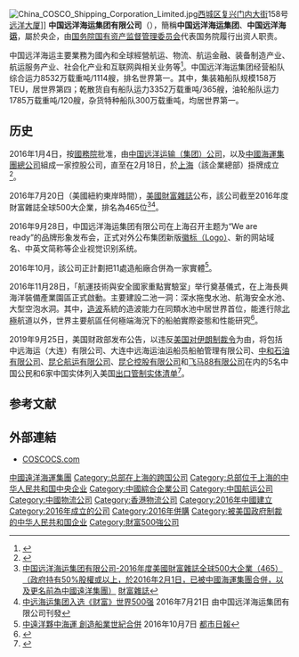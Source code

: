 {{Infobox_Company 
|company_name   = 中国远洋海运集团有限公司
|company_logo   = File:COSCOCS-ver1.svg
|company_type   = [[中央企业|中央企业]]
|company_slogan = 
|foundation     = 2016年2月18日
|location       = {{PRC}}[[上海市|上海市]][[浦东新区|浦东新区]]滨江大道5299号
|key_people     = 董事长：[[万敏_(1968年)|万敏]]<br />总经理：
|industry       = [[航運|航運]]及[[物流|物流]]
|products       = 
|revenue        = 
|net_income     = 
| owner = {{PRC}}（国家）<br>{{Small|[[国务院国有资产监督管理委员会|国务院国资委]]代表[[中华人民共和国国务院|国务院]]履行出资人职责}}
|subsid         = [[中遠集團|中遠集團]]、[[中國海運集團|中國海運集團]]
|homepage       = [http://www.coscocs.com]
}}
[[File:China_COSCO_Shipping_Corporation_Limited.jpg|thumb]][[西城区|西城区]][[复兴门内大街|复兴门内大街]]158号[[远洋大厦|远洋大厦]]]]
'''中国远洋海运集团有限公司'''（{{lang-en|China COSCO Shipping Corporation Limited}}），簡稱'''中国远洋海运集团'''、'''中国远洋海运'''，屬於央企，由[[国务院国有资产监督管理委员会|国务院国有资产监督管理委员会]]代表国务院履行出资人职责。

中国远洋海运主要業務为國內和全球經營航运、物流、航运金融、装备制造产业、航运服务产业、社会化产业和互联网與相关业务等<ref>{{Cite web |url=http://www.coscocs.com/col/col6858/index.html |title=中国远洋海运集团有限公司業務 |access-date=2016-08-13 |archive-url=https://web.archive.org/web/20161030162151/http://www.coscocs.com/col/col6858/index.html |archive-date=2016-10-30 |dead-url=yes }}</ref>。中国远洋海运集团经营船队综合运力8532万载重吨/1114艘，排名世界第一。其中，集装箱船队规模158万TEU，居世界第四；乾散货自有船队运力3352万载重吨/365艘，油轮船队运力1785万载重吨/120艘，杂货特种船队300万载重吨，均居世界第一。

== 历史 ==
2016年1月4日，按[[中华人民共和国国务院|國務院]]批准，由[[中国远洋运输（集团）公司|中国远洋运输（集团）公司]]，以及[[中國海運集團總公司|中國海運集團總公司]]組成一家控股公司，直至在2月18日，於[[上海|上海]]（該企業總部）掛牌成立<ref>{{Cite web |url=http://www.coscocs.com/col/col6862/index.html |title=中国远洋海运集团有限公司事紀 |access-date=2016-08-13 |archive-url=https://web.archive.org/web/20160511011453/http://www.coscocs.com/col/col6862/index.html |archive-date=2016-05-11 |dead-url=yes }}</ref>。

2016年7月20日（美國紐約東岸時間），[[美國|美國]][[財富雜誌|財富雜誌]]公布，該公司截至2016年度財富雜誌全球500大企業，排名為465位<ref>[http://beta.fortune.com/global500/china-cosco-shipping-465 中国远洋海运集团有限公司-2016年度美國財富雜誌全球500大企業（465）（政府持有50%股權或以上，於2016年2月1日，已被中國海運集團合併，以及更名前為中國遠洋集團）] {{Wayback|url=http://beta.fortune.com/global500/china-cosco-shipping-465 |date=20161026034755 }}[[財富雜誌|財富雜誌]]</ref><ref>[https://www.cnshipping.com/art/2016/7/21/art_6864_49613.html 中远海运集团入选《财富》世界500强] {{Webarchive|url=https://archive.is/20160813174309/https://www.cnshipping.com/art/2016/7/21/art_6864_49613.html |date=2016-08-13 }}2016年7月21日 由中国远洋海运集团有限公司刊發</ref>。

2016年9月28日，中国远洋海运集团有限公司在上海召开主题为“We are ready”的品牌形象发布会，正式对外公布集团新版[[標誌|徽标（Logo）]]、新的网站域名、中英文简称等企业视觉识别系统。

2016年10月，該公司正計劃把11處造船廠合併為一家實體<ref>[http://www.metrohk.com.hk/?cmd=detail&id=320714 中遠洋夥中海運 創造船業世紀合併] {{Wayback|url=http://www.metrohk.com.hk/?cmd=detail&id=320714 |date=20161009123742 }}2016年10月7日 [[都市日報|都市日報]]</ref>。

2016年11月28日，「航運技術與安全國家重點實驗室」举行奠基儀式，在上海長興海洋裝備產業園區正式啟動。主要建設二池一洞：深水拖曳水池、航海安全水池、大型空泡水洞。其中，[[海浪|造波]]系統的造波能力在同類水池中居世界首位，能進行除[[北極|北極]]航道以外，世界主要航區任何極端海況下的船舶實際姿態和性能研究<ref>{{cite web|url=http://news.sina.com.tw/article/20161128/19562744.html|title=中遠「航運技術與安全國家重點實驗室」易址新建|publisher=[[新浪|新浪]]新聞|date=2016年11月28日|deadurl=yes|archiveurl=https://web.archive.org/web/20161128195848/http://news.sina.com.tw/article/20161128/19562744.html|archivedate=2016年11月28日|accessdate=2016年11月29日}}{{zh-hant}}</ref>。

2019年9月25日，美国财政部发布公告，以违反[[美国退出联合全面行动计划|美国对伊朗制裁令]]为由，将包括中远海运（大连）有限公司、大连中远海运油运船员船舶管理有限公司、[[中和石油|中和石油有限公司]]、[[昆仑能源|昆仑航运有限公司]]、[[昆仑能源|昆仑控股有限公司]]和[[飞马88|飞马88有限公司]]在内的5名中国公民和6家中国实体列入美国[[出口管制条例|出口管制实体清单]]<ref name="报道1008UA">{{cite web |author1=杰西 |title=美国对违反伊朗制裁令的中国公司和个人实施制裁 |url=https://www.voachinese.com/a/US-Slaps-New-Sanctions-On-Chinese-Entities-Over-Iran-Oil-20190925/5098173.html |website=美国之音中文网 |accessdate=2019-10-08 |location=华盛顿 |language=zh-hans |archive-date=2019-09-26 |archive-url=https://web.archive.org/web/20190926211523/https://www.voachinese.com/a/US-Slaps-New-Sanctions-On-Chinese-Entities-Over-Iran-Oil-20190925/5098173.html |dead-url=no }}</ref>。

== 参考文献 ==
{{Reflist}}

== 外部連結 ==
* [https://web.archive.org/web/20160826233016/http://www.coscocs.com/ COSCOCS.com]
{{国有重要骨干企业}}
[[Category:中國遠洋海運集團|]]
[[Category:总部在上海的跨国公司|Category:总部在上海的跨国公司]]
[[Category:总部位于上海的中华人民共和国中央企业|Category:总部位于上海的中华人民共和国中央企业]]
[[Category:中國綜合企業公司|Category:中國綜合企業公司]]
[[Category:中国航运公司|Category:中国航运公司]]
[[Category:中國物流公司|Category:中國物流公司]]
[[Category:香港物流公司|Category:香港物流公司]]
[[Category:2016年中國建立|Category:2016年中國建立]]
[[Category:2016年成立的公司|Category:2016年成立的公司]]
[[Category:2016年併購|Category:2016年併購]]
[[Category:被美国政府制裁的中华人民共和国企业|Category:被美国政府制裁的中华人民共和国企业]]
[[Category:財富500強公司|Category:財富500強公司]]